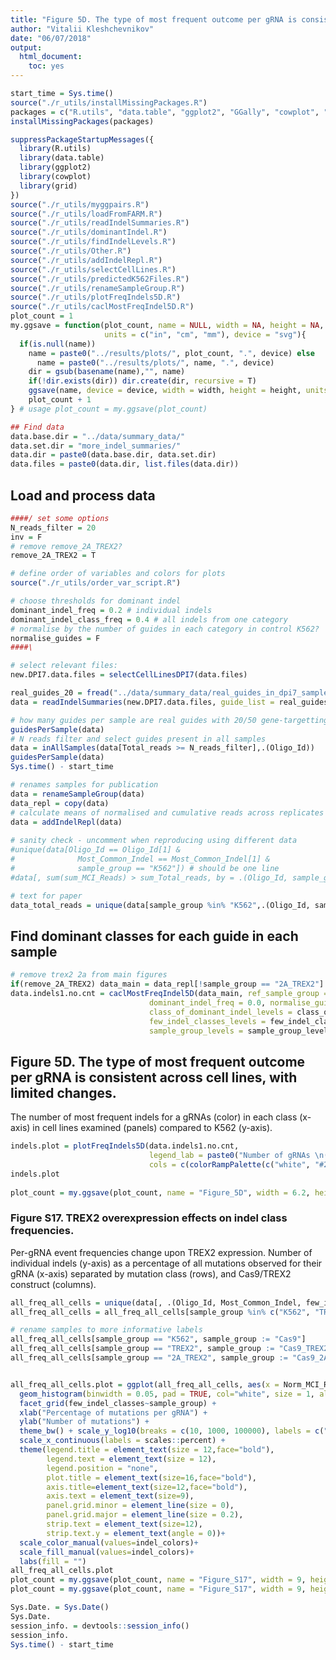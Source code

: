 ```yaml
---
title: "Figure 5D. The type of most frequent outcome per gRNA is consistent across cell lines, with limited changes"
author: "Vitalii Kleshchevnikov"
date: "06/07/2018"
output: 
  html_document: 
    toc: yes
---
```


```r
start_time = Sys.time()
source("./r_utils/installMissingPackages.R")
packages = c("R.utils", "data.table", "ggplot2", "GGally", "cowplot", "grid", "devtools", "svglite")
installMissingPackages(packages)

suppressPackageStartupMessages({
  library(R.utils)
  library(data.table)
  library(ggplot2)
  library(cowplot)
  library(grid)
})
source("./r_utils/myggpairs.R")
source("./r_utils/loadFromFARM.R")
source("./r_utils/readIndelSummaries.R") 
source("./r_utils/dominantIndel.R")
source("./r_utils/findIndelLevels.R")
source("./r_utils/Other.R")
source("./r_utils/addIndelRepl.R") 
source("./r_utils/selectCellLines.R")
source("./r_utils/predictedK562Files.R")
source("./r_utils/renameSampleGroup.R")
source("./r_utils/plotFreqIndels5D.R")
source("./r_utils/caclMostFreqIndel5D.R")
plot_count = 1
my.ggsave = function(plot_count, name = NULL, width = NA, height = NA,
                     units = c("in", "cm", "mm"), device = "svg"){
  if(is.null(name)) 
    name = paste0("../results/plots/", plot_count, ".", device) else
      name = paste0("../results/plots/", name, ".", device)
    dir = gsub(basename(name),"", name)
    if(!dir.exists(dir)) dir.create(dir, recursive = T)
    ggsave(name, device = device, width = width, height = height, units = units)
    plot_count + 1
} # usage plot_count = my.ggsave(plot_count)

## Find data
data.base.dir = "../data/summary_data/"
data.set.dir = "more_indel_summaries/"
data.dir = paste0(data.base.dir, data.set.dir) 
data.files = paste0(data.dir, list.files(data.dir))
```

## Load and process data

```r
####/ set some options
N_reads_filter = 20
inv = F
# remove remove_2A_TREX2?
remove_2A_TREX2 = T

# define order of variables and colors for plots
source("./r_utils/order_var_script.R")

# choose thresholds for dominant indel
dominant_indel_freq = 0.2 # individual indels
dominant_indel_class_freq = 0.4 # all indels from one category
# normalise by the number of guides in each category in control K562?
normalise_guides = F
####\

# select relevant files:
new.DPI7.data.files = selectCellLinesDPI7(data.files)

real_guides_20 = fread("../data/summary_data/real_guides_in_dpi7_samples_above20mutreads.txt", stringsAsFactors = F, header = F)
data = readIndelSummaries(new.DPI7.data.files, guide_list = real_guides_20$V1, inv = inv)

# how many guides per sample are real guides with 20/50 gene-targetting guides?
guidesPerSample(data)
# N reads filter and select guides present in all samples
data = inAllSamples(data[Total_reads >= N_reads_filter],.(Oligo_Id))
guidesPerSample(data)
Sys.time() - start_time
```

```r
# renames samples for publication
data = renameSampleGroup(data)
data_repl = copy(data)
# calculate means of normalised and cumulative reads across replicates
data = addIndelRepl(data)
  
# sanity check - uncomment when reproducing using different data
#unique(data[Oligo_Id == Oligo_Id[1] & 
#              Most_Common_Indel == Most_Common_Indel[1] &
#              sample_group == "K562"]) # should be one line
#data[, sum(sum_MCI_Reads) > sum_Total_reads, by = .(Oligo_Id, sample_group)][,mean(V1)] # should be 0

# text for paper  
data_total_reads = unique(data[sample_group %in% "K562",.(Oligo_Id, sample_group,sum_Total_reads)])
```

## Find dominant classes for each guide in each sample

```r
# remove trex2 2a from main figures
if(remove_2A_TREX2) data_main = data_repl[!sample_group == "2A_TREX2"]
data.indels1.no.cnt = caclMostFreqIndel5D(data_main, ref_sample_group = "K562",
                               dominant_indel_freq = 0.0, normalise_guides = F,
                               class_of_dominant_indel_levels = class_of_dominant_indel_levels,
                               few_indel_classes_levels = few_indel_classes_levels, 
                               sample_group_levels = sample_group_levels)
```

## Figure 5D. The type of most frequent outcome per gRNA is consistent across cell lines, with limited changes.

The number of most frequent indels for a gRNAs (color) in each class (x-axis) in cell lines examined (panels) compared to K562 (y-axis).  

```r
indels.plot = plotFreqIndels5D(data.indels1.no.cnt, 
                               legend_lab = paste0("Number of gRNAs \n(",guidesPerSampleGroup(data.indels1.no.cnt)[, unique(N_guides)]," total)"),
                               cols = c(colorRampPalette(c("white", "#2077B4"), bias = 4)(10)))
indels.plot
  
plot_count = my.ggsave(plot_count, name = "Figure_5D", width = 6.2, height = 4.5, units = "in")
```

### Figure S17. TREX2 overexpression effects on indel class frequencies.

Per-gRNA event frequencies change upon TREX2 expression. Number of individual indels (y-axis) as a percentage of all mutations observed for their gRNA (x-axis) separated by mutation class (rows), and Cas9/TREX2 construct (columns).  

```r
all_freq_all_cells = unique(data[, .(Oligo_Id, Most_Common_Indel, few_indel_classes, Norm_MCI_Reads, sample_group)])
all_freq_all_cells = all_freq_all_cells[sample_group %in% c("K562", "TREX2", "2A_TREX2")]

# rename samples to more informative labels
all_freq_all_cells[sample_group == "K562", sample_group := "Cas9"]
all_freq_all_cells[sample_group == "TREX2", sample_group := "Cas9_TREX2"]
all_freq_all_cells[sample_group == "2A_TREX2", sample_group := "Cas9_2A_TREX2"]


all_freq_all_cells.plot = ggplot(all_freq_all_cells, aes(x = Norm_MCI_Reads, fill = few_indel_classes))+ 
  geom_histogram(binwidth = 0.05, pad = TRUE, col="white", size = 1, alpha = 1) +
  facet_grid(few_indel_classes~sample_group) +
  xlab("Percentage of mutations per gRNA") + 
  ylab("Number of mutations") +
  theme_bw() + scale_y_log10(breaks = c(10, 1000, 100000), labels = c("10", "1,000", "100,000")) +
  scale_x_continuous(labels = scales::percent) +
  theme(legend.title = element_text(size = 12,face="bold"),
        legend.text = element_text(size = 12), 
        legend.position = "none",
        plot.title = element_text(size=16,face="bold"),
        axis.title=element_text(size=12,face="bold"),
        axis.text = element_text(size=9),
        panel.grid.minor = element_line(size = 0),
        panel.grid.major = element_line(size = 0.2),
        strip.text = element_text(size=12),
        strip.text.y = element_text(angle = 0))+
  scale_color_manual(values=indel_colors)+
  scale_fill_manual(values=indel_colors)+
  labs(fill = "")
all_freq_all_cells.plot 
plot_count = my.ggsave(plot_count, name = "Figure_S17", width = 9, height = 7.5, units = "in")
plot_count = my.ggsave(plot_count, name = "Figure_S17", width = 9, height = 7.5, units = "in", device = "png")
```

```r
Sys.Date. = Sys.Date()
Sys.Date.
session_info. = devtools::session_info()
session_info.
Sys.time() - start_time
```